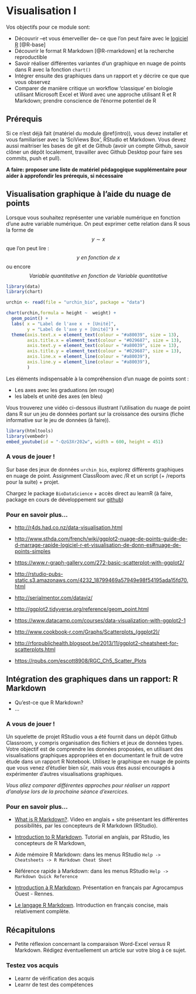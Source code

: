 # Visualisation I {#visu1}

Vos objectifs pour ce module sont:

- Découvrir --et vous émerveiller de--  ce que l'on peut faire avec le [logiciel R](http://www.r-project.org) [@R-base]
- Découvrir le format R Markdown [@R-rmarkdown] et la recherche reproductible
- Savoir réaliser différentes variantes d'un graphique en nuage de points dans R avec la fonction `chart()`
- Intégrer ensuite des graphiques dans un rapport et y décrire ce que que vous observez
- Comparer de manière critique un workflow 'classique' en biologie utilisant Microsoft Excel et Word avec une approche utilisant R et R Markdown; prendre conscience de l'énorme potentiel de R


## Prérequis

Si ce n'est déjà fait (matériel du module \@ref(intro)), vous devez installer et vous familiariser avec la 'SciViews Box', RStudio et Markdown. Vous devez aussi maitriser les bases de git et de Github (avoir un compte Github, savoir clôner un dépôt localement, travailler avec Github Desktop pour faire ses commits, push et pull).

**A faire: proposer une liste de matériel pédagogique supplémentaire pour aider à approfondir les prérequis, si nécessaire**


## Visualisation graphique à l'aide du nuage de points

Lorsque vous souhaitez représenter une variable numérique en fonction d'une autre variable numérique. On peut exprimer cette relation dans R sous la forme de  $$y \sim x$$ que l'on peut lire : $$y \ en \ fonction \ de \ x$$ ou encore $$Variable \ quantitative \ en \ fonction \ de \ Variable \ quantitative$$ 

```r
library(data)
library(chart)

urchin <- read(file = "urchin_bio", package = "data")

chart(urchin,formula = height ~  weight) + 
  geom_point() +
  labs( x = "Label de l'axe x  + [Unité]", 
        y = "Label de l'axe y + [Unité]") +
  theme(axis.text.x = element_text(colour = "#a80039", size = 13), 
        axis.title.x = element_text(colour = "#029687", size = 13), 
        axis.text.y = element_text(colour = "#a80039", size = 13), 
        axis.title.y = element_text(colour = "#029687", size = 13),
        axis.line.x = element_line(colour = "#a80039"),
        axis.line.y = element_line(colour = "#a80039"),
        )
```

Les éléments indispensable à la compréhension d'un nuage de points sont : 

- Les axes avec les graduations (en rouge)
- les labels et unité des axes (en bleu)


Vous trouverez une vidéo ci-dessous illustrant l'utilisation du nuage de point dans R sur un jeu de données portant sur la croissance des oursins (fiche informative sur le jeu de données (à faire)).

```r
library(htmltools)
library(vembedr)
embed_youtube(id = "-QzG3Xr202w", width = 600, height = 451)
```


### A vous de jouer !

Sur base des jeux de données `urchin_bio`, explorez différents graphiques en nuage de point. Assignment ClassRoom avec /R et un script (+ /reports pour la suite) + projet.

Chargez le package `BioDataScience` + accès direct au learnR (à faire, package en cours de développement sur [github](https://github.com/BioDataScience-Course/BioDataScience))


### Pour en savoir plus...

- <http://r4ds.had.co.nz/data-visualisation.html>

- <http://www.sthda.com/french/wiki/ggplot2-nuage-de-points-guide-de-d-marrage-rapide-logiciel-r-et-visualisation-de-donn-es#nuage-de-points-simples>

- <https://www.r-graph-gallery.com/272-basic-scatterplot-with-ggplot2/>

- <http://rstudio-pubs-static.s3.amazonaws.com/4232_18799469a57949e98f54195ada15fd70.html>

- <http://serialmentor.com/dataviz/>

- <http://ggplot2.tidyverse.org/reference/geom_point.html>

- <https://www.datacamp.com/courses/data-visualization-with-ggplot2-1>

- <http://www.cookbook-r.com/Graphs/Scatterplots_(ggplot2)/>

- <http://rforpublichealth.blogspot.be/2013/11/ggplot2-cheatsheet-for-scatterplots.html>
- <https://rpubs.com/escott8908/RGC_Ch5_Scatter_Plots>


## Intégration des graphiques dans un rapport: R Markdown

- Qu'est-ce que R Markdown?
- ...

### A vous de jouer !

Un squelette de projet RStudio vous a été fournit dans un dépôt Github Classroom, y compris organisation des fichiers et jeux de données types. Votre objectif est de comprendre les données proposées, en utilisant des visualisations graphiques appropriées et en documentant le fruit de votre étude dans un rapport R Notebook. Utilisez le graphique en nuage de points que vous venez d'étudier bien sûr, mais vous êtes aussi encouragés à expérimenter d'autres visualisations graphiques.

_Vous allez comparer différentes approches pour réaliser un rapport d'analyse lors de la prochaine séance d'exercices._

### Pour en savoir plus...

- [What is R Markdown?](https://rmarkdown.rstudio.com/lesson-1.html). Video en anglais + site présentant les différentes possibilités, par les concepteurs de R Markdown (RStudio).

- [Introduction to R Markdown](https://rmarkdown.rstudio.com/articles_intro.html). Tutorial en anglais, par RStudio, les concepteurs de R Markdown,

- Aide mémoire R Markdown: dans les menus RStudio `Help -> Cheatsheets -> R Markdown Cheat Sheet`

- Référence rapide à Markdown: dans les menus RStudio `Help -> Markdown Quick Reference`

- [Introduction à R Markdown](https://rstudio-pubs-static.s3.amazonaws.com/32239_0956f02cef24443abd9525551368ef12.html#6). Présentation en français par Agrocampus Ouest - Rennes.

- [Le langage R Markdown](https://www.fun-mooc.fr/c4x/UPSUD/42001S02/asset/RMarkdown.pdf). Introduction en français concise, mais relativement complète.


## Récapitulons

- Petite réflexion concernant la comparaison Word-Excel _versus_ R Markdown. Rédigez éventuellement un article sur votre blog à ce sujet.


### Testez vos acquis

- Learnr de vérification des acquis
- Learnr de test des compétences


